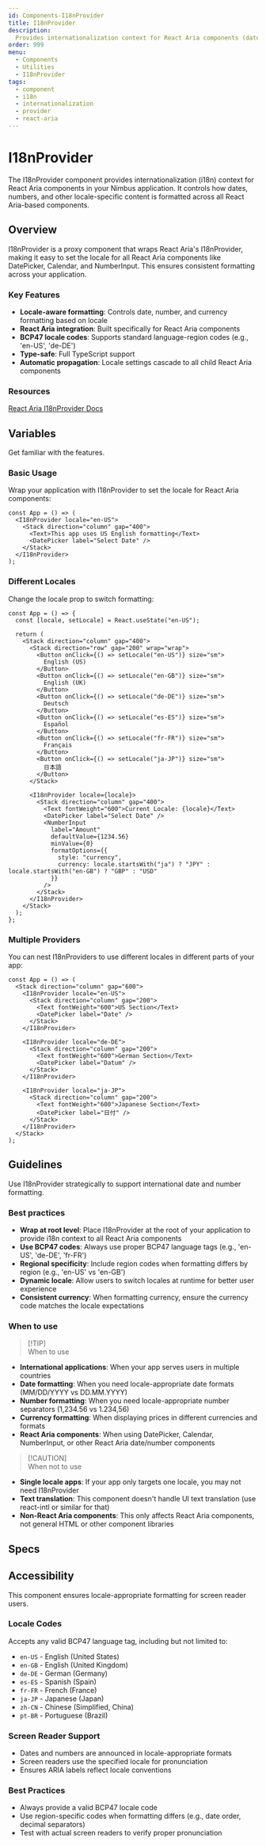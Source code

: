```yaml
---
id: Components-I18nProvider
title: I18nProvider
description:
  Provides internationalization context for React Aria components (dates, numbers, etc.)
order: 999
menu:
  - Components
  - Utilities
  - I18nProvider
tags:
  - component
  - i18n
  - internationalization
  - provider
  - react-aria
---
```


# I18nProvider

The I18nProvider component provides internationalization (i18n) context for React Aria components in your Nimbus application. It controls how dates, numbers, and other locale-specific content is formatted across all React Aria-based components.

## Overview

I18nProvider is a proxy component that wraps React Aria's I18nProvider, making it easy to set the locale for all React Aria components like DatePicker, Calendar, and NumberInput. This ensures consistent formatting across your application.

### Key Features

- **Locale-aware formatting**: Controls date, number, and currency formatting based on locale
- **React Aria integration**: Built specifically for React Aria components
- **BCP47 locale codes**: Supports standard language-region codes (e.g., 'en-US', 'de-DE')
- **Type-safe**: Full TypeScript support
- **Automatic propagation**: Locale settings cascade to all child React Aria components

### Resources

[React Aria I18nProvider Docs](https://react-spectrum.adobe.com/react-aria/I18nProvider.html)

## Variables

Get familiar with the features.

### Basic Usage

Wrap your application with I18nProvider to set the locale for React Aria components:

```jsx-live
const App = () => (
  <I18nProvider locale="en-US">
    <Stack direction="column" gap="400">
      <Text>This app uses US English formatting</Text>
      <DatePicker label="Select Date" />
    </Stack>
  </I18nProvider>
);
```

### Different Locales

Change the locale prop to switch formatting:

```jsx-live
const App = () => {
  const [locale, setLocale] = React.useState("en-US");

  return (
    <Stack direction="column" gap="400">
      <Stack direction="row" gap="200" wrap="wrap">
        <Button onClick={() => setLocale("en-US")} size="sm">
          English (US)
        </Button>
        <Button onClick={() => setLocale("en-GB")} size="sm">
          English (UK)
        </Button>
        <Button onClick={() => setLocale("de-DE")} size="sm">
          Deutsch
        </Button>
        <Button onClick={() => setLocale("es-ES")} size="sm">
          Español
        </Button>
        <Button onClick={() => setLocale("fr-FR")} size="sm">
          Français
        </Button>
        <Button onClick={() => setLocale("ja-JP")} size="sm">
          日本語
        </Button>
      </Stack>

      <I18nProvider locale={locale}>
        <Stack direction="column" gap="400">
          <Text fontWeight="600">Current Locale: {locale}</Text>
          <DatePicker label="Select Date" />
          <NumberInput
            label="Amount"
            defaultValue={1234.56}
            minValue={0}
            formatOptions={{
              style: "currency",
              currency: locale.startsWith("ja") ? "JPY" : locale.startsWith("en-GB") ? "GBP" : "USD"
            }}
          />
        </Stack>
      </I18nProvider>
    </Stack>
  );
};
```

### Multiple Providers

You can nest I18nProviders to use different locales in different parts of your app:

```jsx-live
const App = () => (
  <Stack direction="column" gap="600">
    <I18nProvider locale="en-US">
      <Stack direction="column" gap="200">
        <Text fontWeight="600">US Section</Text>
        <DatePicker label="Date" />
      </Stack>
    </I18nProvider>

    <I18nProvider locale="de-DE">
      <Stack direction="column" gap="200">
        <Text fontWeight="600">German Section</Text>
        <DatePicker label="Datum" />
      </Stack>
    </I18nProvider>

    <I18nProvider locale="ja-JP">
      <Stack direction="column" gap="200">
        <Text fontWeight="600">Japanese Section</Text>
        <DatePicker label="日付" />
      </Stack>
    </I18nProvider>
  </Stack>
);
```

## Guidelines

Use I18nProvider strategically to support international date and number formatting.

### Best practices

- **Wrap at root level**: Place I18nProvider at the root of your application to provide i18n context to all React Aria components
- **Use BCP47 codes**: Always use proper BCP47 language tags (e.g., 'en-US', 'de-DE', 'fr-FR')
- **Regional specificity**: Include region codes when formatting differs by region (e.g., 'en-US' vs 'en-GB')
- **Dynamic locale**: Allow users to switch locales at runtime for better user experience
- **Consistent currency**: When formatting currency, ensure the currency code matches the locale expectations

### When to use

> [!TIP]\
> When to use

- **International applications**: When your app serves users in multiple countries
- **Date formatting**: When you need locale-appropriate date formats (MM/DD/YYYY vs DD.MM.YYYY)
- **Number formatting**: When you need locale-appropriate number separators (1,234.56 vs 1.234,56)
- **Currency formatting**: When displaying prices in different currencies and formats
- **React Aria components**: When using DatePicker, Calendar, NumberInput, or other React Aria date/number components

> [!CAUTION]\
> When not to use

- **Single locale apps**: If your app only targets one locale, you may not need I18nProvider
- **Text translation**: This component doesn't handle UI text translation (use react-intl or similar for that)
- **Non-React Aria components**: This only affects React Aria components, not general HTML or other component libraries

## Specs

<PropsTable id="I18nProvider" />

## Accessibility

This component ensures locale-appropriate formatting for screen reader users.

### Locale Codes

Accepts any valid BCP47 language tag, including but not limited to:

- `en-US` - English (United States)
- `en-GB` - English (United Kingdom)
- `de-DE` - German (Germany)
- `es-ES` - Spanish (Spain)
- `fr-FR` - French (France)
- `ja-JP` - Japanese (Japan)
- `zh-CN` - Chinese (Simplified, China)
- `pt-BR` - Portuguese (Brazil)

### Screen Reader Support

- Dates and numbers are announced in locale-appropriate formats
- Screen readers use the specified locale for pronunciation
- Ensures ARIA labels reflect locale conventions

### Best Practices

- Always provide a valid BCP47 locale code
- Use region-specific codes when formatting differs (e.g., date order, decimal separators)
- Test with actual screen readers to verify proper pronunciation
